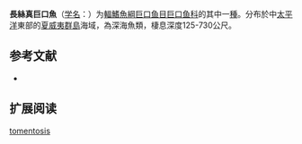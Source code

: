 {{Speciesbox
| name = 長絲真巨口魚
| status = NE
| status_system = IUCN3.1
| image = 
| genus = Eustomias
| species = tomentosis
| authority = [[Clarke|Clarke]], 1998
| synonyms = 
}}

'''長絲真巨口魚'''（[[学名|学名]]：{{lang|la|''Eustomias tomentosis''}}）为[[輻鰭魚綱|輻鰭魚綱]][[巨口鱼目|巨口鱼目]][[巨口鱼科|巨口鱼科]]的其中一[[種|種]]。分布於中[[太平洋|太平洋]]東部的[[夏威夷群島|夏威夷群島]]海域，為深海魚類，棲息深度125-730公尺。

== 参考文献 ==
{{refbegin}}
*{{FishBase_species|genus=Eustomias|species=tomentosis|year=2012|month=2}}
{{refend}}

== 扩展阅读 ==
{{refbegin}}
{{wikispecies-inline|Eustomias tomentosis|長絲真巨口魚}}
{{refend}}
{{Taxonbar|from=Q1107938}}

[[Category:真巨口鱼属|tomentosis]]
